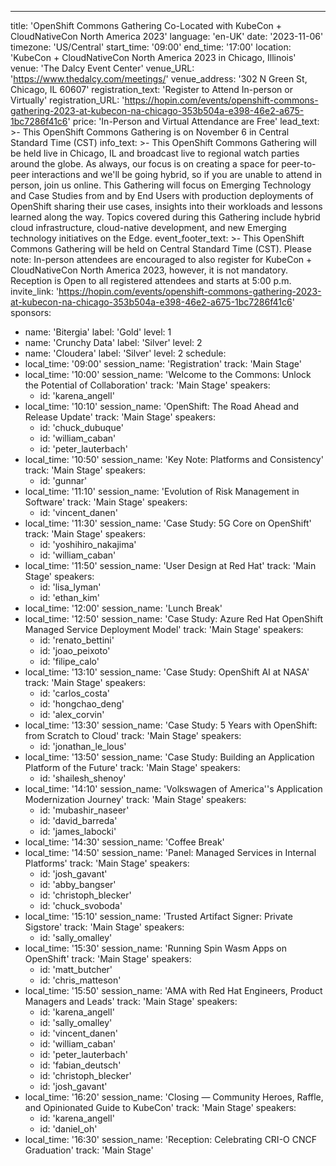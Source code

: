 ---
title: 'OpenShift Commons Gathering Co-Located with KubeCon + CloudNativeCon North America 2023'
language: 'en-UK'
date: '2023-11-06'
timezone: 'US/Central'
start_time: '09:00'
end_time: '17:00'
location: 'KubeCon + CloudNativeCon North America 2023 in Chicago, Illinois'
venue: 'The Dalcy Event Center'
venue_URL: 'https://www.thedalcy.com/meetings/'
venue_address: '302 N Green St, Chicago, IL 60607'
registration_text: 'Register to Attend In-person or Virtually'
registration_URL: 'https://hopin.com/events/openshift-commons-gathering-2023-at-kubecon-na-chicago-353b504a-e398-46e2-a675-1bc7286f41c6'
price: 'In-Person and Virtual Attendance are Free'
lead_text: >-
  This OpenShift Commons Gathering is on November 6 in Central Standard Time (CST)
info_text: >-
  This OpenShift Commons Gathering will be held live in Chicago, IL and broadcast live to regional watch parties around the globe. As always, our focus is on creating a space for peer-to-peer interactions and we'll be going hybrid, so if you are unable to attend in person, join us online. This Gathering will focus on Emerging Technology and Case Studies from and by End Users with production deployments of OpenShift sharing their use cases, insights into their workloads and  lessons learned along the way. Topics covered during this Gathering include hybrid cloud infrastructure, cloud-native development, and new Emerging technology initiatives on the Edge.
event_footer_text: >-
  This OpenShift Commons Gathering will be held on Central Standard Time (CST). Please note: In-person attendees are encouraged to also register for KubeCon + CloudNativeCon North America 2023, however, it is not mandatory. Reception is Open to all registered attendees and starts at 5:00 p.m.
invite_link: 'https://hopin.com/events/openshift-commons-gathering-2023-at-kubecon-na-chicago-353b504a-e398-46e2-a675-1bc7286f41c6'
sponsors:
  - name: 'Bitergia'
    label: 'Gold'
    level: 1
  - name: 'Crunchy Data'
    label: 'Silver'
    level: 2
  - name: 'Cloudera'
    label: 'Silver'
    level: 2
schedule:
  - local_time: '09:00'
    session_name: 'Registration'
    track: 'Main Stage'
  - local_time: '10:00'
    session_name: 'Welcome to the Commons: Unlock the Potential of Collaboration'
    track: 'Main Stage'
    speakers:
      - id: 'karena_angell'
  - local_time: '10:10'
    session_name: 'OpenShift: The Road Ahead and Release Update'
    track: 'Main Stage'
    speakers:
      - id: 'chuck_dubuque'
      - id: 'william_caban'
      - id: 'peter_lauterbach'
  - local_time: '10:50'
    session_name: 'Key Note: Platforms and Consistency'
    track: 'Main Stage'
    speakers:
      - id: 'gunnar'
  - local_time: '11:10'
    session_name: 'Evolution of Risk Management in Software'
    track: 'Main Stage'
    speakers:
      - id: 'vincent_danen'
  - local_time: '11:30'
    session_name: 'Case Study: 5G Core on OpenShift'
    track: 'Main Stage'
    speakers:
      - id: 'yoshihiro_nakajima'
      - id: 'william_caban'
  - local_time: '11:50'
    session_name: 'User Design at Red Hat'
    track: 'Main Stage'
    speakers:
      - id: 'lisa_lyman'
      - id: 'ethan_kim'
  - local_time: '12:00'
    session_name: 'Lunch Break'
  - local_time: '12:50'
    session_name: 'Case Study: Azure Red Hat OpenShift Managed Service Deployment Model'
    track: 'Main Stage'
    speakers:
      - id: 'renato_bettini'
      - id: 'joao_peixoto'
      - id: 'filipe_calo'
  - local_time: '13:10'
    session_name: 'Case Study: OpenShift AI at NASA'
    track: 'Main Stage'
    speakers:
      - id: 'carlos_costa'
      - id: 'hongchao_deng'
      - id: 'alex_corvin'
  - local_time: '13:30'
    session_name: 'Case Study: 5 Years with OpenShift: from Scratch to Cloud'
    track: 'Main Stage'
    speakers:
      - id: 'jonathan_le_lous'
  - local_time: '13:50'
    session_name: 'Case Study: Building an Application Platform of the Future'
    track: 'Main Stage'
    speakers:
      - id: 'shailesh_shenoy'
  - local_time: '14:10'
    session_name: 'Volkswagen of America''s Application Modernization Journey'
    track: 'Main Stage'
    speakers:
      - id: 'mubashir_naseer'
      - id: 'david_barreda'
      - id: 'james_labocki'
  - local_time: '14:30'
    session_name: 'Coffee Break'
  - local_time: '14:50'
    session_name: 'Panel: Managed Services in Internal Platforms'
    track: 'Main Stage'
    speakers:
      - id: 'josh_gavant'
      - id: 'abby_bangser'
      - id: 'christoph_blecker'
      - id: 'chuck_svoboda'
  - local_time: '15:10'
    session_name: 'Trusted Artifact Signer: Private Sigstore'
    track: 'Main Stage'
    speakers:
      - id: 'sally_omalley'
  - local_time: '15:30'
    session_name: 'Running Spin Wasm Apps on OpenShift'
    track: 'Main Stage'
    speakers:
      - id: 'matt_butcher'
      - id: 'chris_matteson'
  - local_time: '15:50'
    session_name: 'AMA with Red Hat Engineers, Product Managers and Leads'
    track: 'Main Stage'
    speakers:
      - id: 'karena_angell'
      - id: 'sally_omalley'
      - id: 'vincent_danen'
      - id: 'william_caban'
      - id: 'peter_lauterbach'
      - id: 'fabian_deutsch'
      - id: 'christoph_blecker'
      - id: 'josh_gavant'
  - local_time: '16:20'
    session_name: 'Closing — Community Heroes, Raffle, and Opinionated Guide to KubeCon'
    track: 'Main Stage'
    speakers:
      - id: 'karena_angell'
      - id: 'daniel_oh'
  - local_time: '16:30'
    session_name: 'Reception: Celebrating CRI-O CNCF Graduation'
    track: 'Main Stage'
